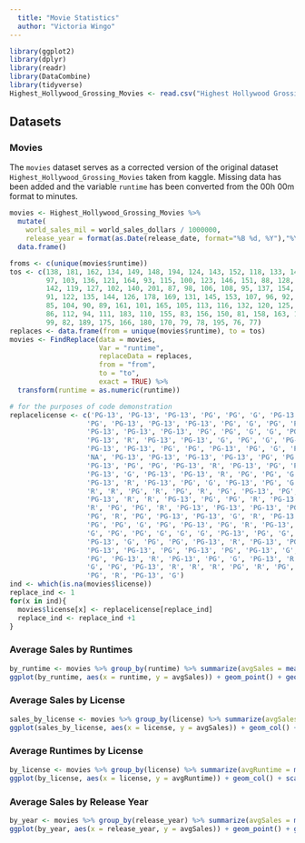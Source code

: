 ```yaml
---
  title: "Movie Statistics"
  author: "Victoria Wingo"
---
```

    
```r
library(ggplot2)
library(dplyr)
library(readr)
library(DataCombine)
library(tidyverse)
Highest_Hollywood_Grossing_Movies <- read.csv("Highest Hollywood Grossing Movies.csv")
```

## Datasets

### Movies

The `movies` dataset serves as a corrected version of the original dataset `Highest_Hollywood_Grossing_Movies` taken from kaggle. Missing data has been added and the variable `runtime` has been converted from the 00h 00m format to minutes.
```r
movies <- Highest_Hollywood_Grossing_Movies %>% 
  mutate(
    world_sales_mil = world_sales_dollars / 1000000, 
    release_year = format(as.Date(release_date, format="%B %d, %Y"),"%Y")) %>% 
  data.frame()

froms <- c(unique(movies$runtime))
tos <- c(138, 181, 162, 134, 149, 148, 194, 124, 143, 152, 118, 133, 141, 129, 
         97, 103, 136, 121, 164, 93, 115, 100, 123, 146, 151, 88, 128, 130, 147, 
         142, 119, 127, 102, 140, 201, 87, 98, 106, 108, 95, 137, 154, 179, 139, 
         91, 122, 135, 144, 126, 178, 169, 131, 145, 153, 107, 96, 92, 157, 117, 
         85, 104, 90, 89, 161, 101, 165, 105, 113, 116, 132, 120, 125, 84, 187, 
         86, 112, 94, 111, 183, 110, 155, 83, 156, 150, 81, 158, 163, 114, 109, 
         99, 82, 189, 175, 166, 180, 170, 79, 78, 195, 76, 77)
replaces <- data.frame(from = unique(movies$runtime), to = tos)
movies <- FindReplace(data = movies, 
                      Var = "runtime", 
                      replaceData = replaces, 
                      from = "from", 
                      to = "to", 
                      exact = TRUE) %>%
  transform(runtime = as.numeric(runtime))

# for the purposes of code demonstration
replacelicense <- c('PG-13', 'PG-13', 'PG-13', 'PG', 'PG', 'G', 'PG-13', 'G', 
                   'PG', 'PG-13', 'PG-13', 'PG-13', 'PG', 'G', 'PG', 'PG', 
                   'PG-13', 'PG-13', 'PG-13', 'PG', 'PG', 'G', 'G', 'PG', 
                   'PG-13', 'R', 'PG-13', 'PG-13', 'G', 'PG', 'G', 'PG-13', 'G', 
                   'PG-13', 'PG-13', 'PG', 'PG', 'PG-13', 'PG', 'G', 'PG-13', 
                   'NA', 'PG-13', 'PG-13', 'PG-13', 'PG-13', 'PG', 'PG', 'PG', 
                   'PG-13', 'PG', 'PG', 'PG-13', 'R', 'PG-13', 'PG', 'PG-13', 
                   'PG-13', 'G', 'PG-13', 'PG-13', 'R', 'PG', 'PG', 'G', 'G', 
                   'PG-13', 'R', 'PG-13', 'PG', 'G', 'PG-13', 'PG', 'G', 'R', 
                   'R', 'R', 'PG', 'R', 'PG', 'R', 'PG', 'PG-13', 'PG', 'PG-13', 
                   'PG-13', 'R', 'R', 'PG-13', 'PG', 'PG', 'R', 'PG-13', 'PG', 
                   'R', 'PG', 'PG', 'R', 'PG-13', 'PG-13', 'PG-13', 'PG', 'PG', 
                   'PG', 'R', 'PG', 'PG-13', 'PG-13', 'G', 'R', 'PG-13', 'PG-13', 
                   'PG', 'PG', 'G', 'PG', 'PG-13', 'PG', 'R', 'PG-13', 'PG-13', 
                   'G', 'PG', 'PG', 'G', 'G', 'G', 'PG-13', 'PG', 'G', 'PG', 'R', 
                   'PG-13', 'G', 'PG', 'PG', 'PG-13', 'R', 'PG-13', 'PG-13', 'R', 
                   'PG-13', 'PG-13', 'PG', 'PG-13', 'PG', 'PG-13', 'G', 'PG', 'R', 
                   'PG', 'PG-13', 'R', 'PG-13', 'PG', 'G', 'PG-13', 'R', 'R', 'R', 
                   'G', 'PG', 'PG-13', 'R', 'R', 'R', 'PG', 'R', 'PG', 'PG', 
                   'PG', 'R', 'PG-13', 'G')
ind <- which(is.na(movies$license))
replace_ind <- 1
for(x in ind){
  movies$license[x] <- replacelicense[replace_ind]
  replace_ind <- replace_ind +1
}
```

### Average Sales by Runtimes

```r
by_runtime <- movies %>% group_by(runtime) %>% summarize(avgSales = mean(world_sales_mil))
ggplot(by_runtime, aes(x = runtime, y = avgSales)) + geom_point() + geom_smooth() + scale_y_continuous(name = "Average Sales (in millions)", breaks=seq(0,max(by_runtime$avgSales)+50, 100)) + scale_x_continuous(name = "Runtime (in minutes)", breaks=seq(min(by_runtime$runtime)- 10, max(by_runtime$runtime)+10, 30))
```

### Average Sales by License

```r
sales_by_license <- movies %>% group_by(license) %>% summarize(avgSales = mean(world_sales_mil))
ggplot(sales_by_license, aes(x = license, y = avgSales)) + geom_col() + scale_y_continuous(name = "Average Sales (in millions)", breaks=seq(0,max(sales_by_license$avgSales)+50, 100)) + scale_x_discrete(name = "License")
```

### Average Runtimes by License

```r
by_license <- movies %>% group_by(license) %>% summarize(avgRuntime = mean(runtime))
ggplot(by_license, aes(x = license, y = avgRuntime)) + geom_col() + scale_y_continuous(name = "Average Runtime (in minutes)", breaks=seq(0, 215, 30)) + scale_x_discrete(name = "License")
```

### Average Sales by Release Year
```r
by_year <- movies %>% group_by(release_year) %>% summarize(avgSales = mean(world_sales_mil))
ggplot(by_year, aes(x = release_year, y = avgSales)) + geom_point() + geom_smooth() + scale_x_discrete(name = "Year", breaks=seq(min(by_year$release_year),max(by_year$release_year),10)) + scale_y_continuous(name = "Average Sales (in millions)", breaks=seq(0,max(by_year$avgSales), 50))
```